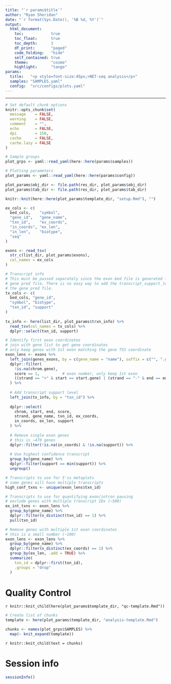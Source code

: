 ```yaml
---
title: "`r params$title`"
author: "Ryan Sheridan"
date: "`r format(Sys.Date(), '%B %d, %Y')`"
output: 
  html_document:
    toc:            true
    toc_float:      true
    toc_depth:      3
    df_print:       "paged"
    code_folding:   "hide"
    self_contained: true
    theme:          "cosmo"
    highlight:      "tango"
params:
  title:   "<p style=font-size:45px;>NET-seq analysis</p>"
  samples: "SAMPLES.yaml"
  config:  "src/configs/plots.yaml"
---
```


---

```r

# Set default chunk options
knitr::opts_chunk$set(
  message    = FALSE, 
  warning    = FALSE,
  comment    = "",
  echo       = FALSE,
  dpi        = 150,
  cache      = FALSE,
  cache.lazy = FALSE
)

```

```r

# Sample groups
plot_grps <- yaml::read_yaml(here::here(params$samples))

# Plotting parameters
plot_params <- yaml::read_yaml(here::here(params$config))

plot_params$obj_dir <- file.path(res_dir, plot_params$obj_dir)
plot_params$tab_dir <- file.path(res_dir, plot_params$tab_dir)

knitr::knit(here::here(plot_params$template_dir, "setup.Rmd"), "")

```

```r

ex_cols <- c(
  bed_cols,    "symbol",
  "gene_id",   "gene_name",
  "txn_id",    "ex_coords",
  "in_coords", "ex_len",
  "in_len",    "biotype",
  "seq"
)

exons <- read_tsv(
  str_c(list_dir, plot_params$exons),
  col_names = ex_cols
)

# Transcript info
# This must be passed separately since the exon bed file is generated from the
# gene pred file. There is no easy way to add the transcript_support_level to
# the gene pred file.
tx_cols <- c(
  bed_cols, "gene_id",
  "symbol", "biotype",
  "txn_id", "support"
)
  
tx_info <- here(list_dir, plot_params$trxn_info) %>%
  read_tsv(col_names = tx_cols) %>%
  dplyr::select(txn_id, support)

```

```r

# Identify first exon coordinates
# join with gene list to get gene coordinates
# only keep genes with 1st exon matching the gene TSS coordinate
exon_lens <- exons %>%
  left_join(genes_exons, by = c(gene_name = "name"), suffix = c("", ".gene")) %>%
  dplyr::filter(
    !is.na(chrom.gene),
    score == 1,          # exon number, only keep 1st exon
    ((strand == "+" & start == start.gene) | (strand == "-" & end == end.gene))
  ) %>%
  
  # Add transcript support level
  left_join(tx_info, by = "txn_id") %>%
  
  dplyr::select(
    chrom, start, end, score,
    strand, gene_name, txn_id, ex_coords,
    in_coords, ex_len, support
  ) %>%
  
  # Remove single exon genes
  # this is ~470 genes
  dplyr::filter(!is.na(in_coords) & !is.na(support)) %>%
  
  # Use highest confidence transcript
  group_by(gene_name) %>%
  dplyr::filter(support == min(support)) %>%
  ungroup()

# Transcripts to use for 5'ss metaplots
# some genes will have multiple transcripts
high_conf_txns <- unique(exon_lens$txn_id)

# Transcripts to use for quantifying exon/intron pausing
# exclude genes with multiple transcript IDs (~500)
ex_int_txns <- exon_lens %>%
  group_by(gene_name) %>%
  dplyr::filter(n_distinct(txn_id) == 1) %>%
  pull(txn_id)

# Remove genes with multiple 1st exon coordinates
# this is a small number (~100)
exon_lens <- exon_lens %>%
  group_by(gene_name) %>%
  dplyr::filter(n_distinct(ex_coords) == 1) %>%
  group_by(ex_len, .add = TRUE) %>%
  summarize(
    txn_id = dplyr::first(txn_id),
    .groups = "drop"
  )

```

# Quality Control

`r knitr::knit_child(here(plot_params$template_dir, "qc-template.Rmd"))`

```r

# Create list of chunks
template <- here(plot_params$template_dir, "analysis-template.Rmd")

chunks <- names(plot_grps$SAMPLES) %>%
  map(~ knit_expand(template))

```

`r knitr::knit_child(text = chunks)`

# Session info

```r

sessionInfo()

```

